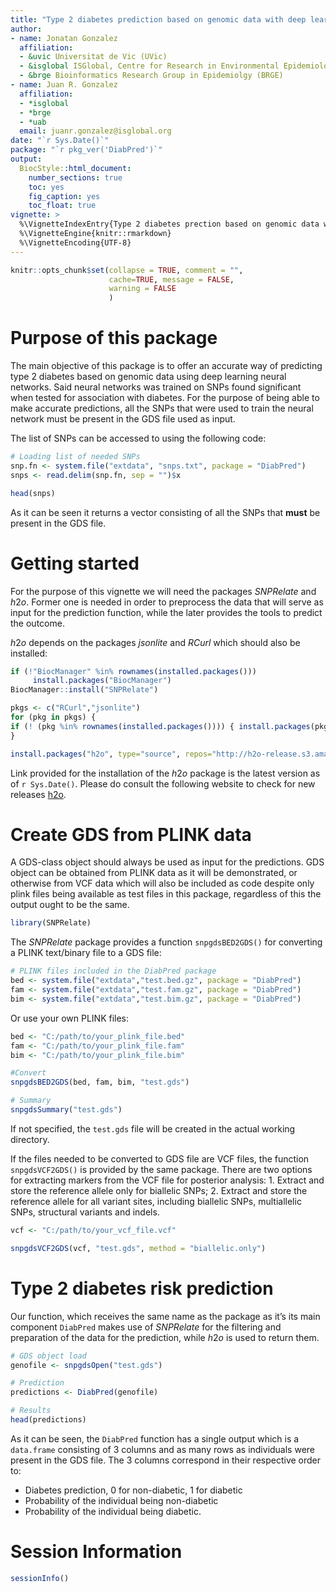 ```yaml
---
title: "Type 2 diabetes prediction based on genomic data with deep learning algorithms"
author: 
- name: Jonatan Gonzalez
  affiliation: 
  - &uvic Universitat de Vic (UVic)
  - &isglobal ISGlobal, Centre for Research in Environmental Epidemiology (CREAL)
  - &brge Bioinformatics Research Group in Epidemiolgy (BRGE)
- name: Juan R. Gonzalez
  affiliation: 
  - *isglobal
  - *brge
  - *uab
  email: juanr.gonzalez@isglobal.org
date: "`r Sys.Date()`"
package: "`r pkg_ver('DiabPred')`"
output: 
  BiocStyle::html_document:
    number_sections: true
    toc: yes
    fig_caption: yes
    toc_float: true
vignette: >
  %\VignetteIndexEntry{Type 2 diabetes prection based on genomic data with deep learning algorithms}
  %\VignetteEngine{knitr::rmarkdown}
  %\VignetteEncoding{UTF-8}
---
```



```r
knitr::opts_chunk$set(collapse = TRUE, comment = "", 
                      cache=TRUE, message = FALSE, 
                      warning = FALSE
                      )
```

# Purpose of this package

The main objective of this package is to offer an accurate way of predicting type 2 diabetes based on genomic data using deep learning neural networks. Said neural networks was trained on SNPs found significant when tested for association with diabetes. For the purpose of being able to make accurate predictions, all the SNPs that were used to train the neural network must be present in the GDS file used as input.

The list of SNPs can be accessed to using the following code:

```r
# Loading list of needed SNPs
snp.fn <- system.file("extdata", "snps.txt", package = "DiabPred")
snps <- read.delim(snp.fn, sep = "")$x
```

```r
head(snps)
```

As it can be seen it returns a vector consisting of all the SNPs that **must** be present in the GDS file.


# Getting started

For the purpose of this vignette we will need the packages $SNPRelate$ and $h2o$. Former one is needed in order to preprocess the data that will serve as input for the prediction function, while the later provides the tools to predict the outcome.

$h2o$ depends on the packages $jsonlite$ and $RCurl$ which should also be installed:

```r
if (!"BiocManager" %in% rownames(installed.packages()))
     install.packages("BiocManager")
BiocManager::install("SNPRelate")

pkgs <- c("RCurl","jsonlite")
for (pkg in pkgs) {
if (! (pkg %in% rownames(installed.packages()))) { install.packages(pkg) }
}

install.packages("h2o", type="source", repos="http://h2o-release.s3.amazonaws.com/h2o/rel-yates/3/R")
```

Link provided for the installation of the $h2o$ package is the latest version as of `r Sys.Date()`. Please do consult the following website to check for new releases [h2o](https://www.h2o.ai/download/#h2o).

# Create GDS from PLINK data 

A GDS-class object should always be used as input for the predictions. GDS object can be obtained from PLINK data as it will be demonstrated, or otherwise from VCF data which will also be included as code despite only plink files being available as test files in this package, regardless of this the output ought to be the same.

```r
library(SNPRelate)
```

The $SNPRelate$ package provides a function `snpgdsBED2GDS()` for converting a PLINK text/binary file to a GDS file:

```r
# PLINK files included in the DiabPred package
bed <- system.file("extdata","test.bed.gz", package = "DiabPred")
fam <- system.file("extdata","test.fam.gz", package = "DiabPred")
bim <- system.file("extdata","test.bim.gz", package = "DiabPred")
```

Or use your own PLINK files:

```r
bed <- "C:/path/to/your_plink_file.bed"
fam <- "C:/path/to/your_plink_file.fam"
bim <- "C:/path/to/your_plink_file.bim"
```

```r
#Convert
snpgdsBED2GDS(bed, fam, bim, "test.gds")
```

```r
# Summary
snpgdsSummary("test.gds")
```

If not specified, the `test.gds` file will be created in the actual working directory.

If the files needed to be converted to GDS file are VCF files, the function `snpgdsVCF2GDS()` is provided by the same package. There are two options for extracting markers from the VCF file for posterior analysis: 1. Extract and store the reference allele only for biallelic SNPs; 2. Extract and store the reference allele for all variant sites, including biallelic SNPs, multiallelic SNPs, structural variants and indels.

```r
vcf <- "C:/path/to/your_vcf_file.vcf"
```
```r
snpgdsVCF2GDS(vcf, "test.gds", method = "biallelic.only")
```

# Type 2 diabetes risk prediction

Our function, which receives the same name as the package as it's its main component `DiabPred` makes use of $SNPRelate$ for the filtering and preparation of the data for the prediction, while $h2o$ is used to return them.

```r
# GDS object load
genofile <- snpgdsOpen("test.gds")
```

```r
# Prediction
predictions <- DiabPred(genofile)
```

```r
# Results
head(predictions)
```

As it can be seen, the `DiabPred` function has a single output which is a `data.frame` consisting of 3 columns and as many rows as individuals were present in the GDS file.
The 3 columns correspond in their respective order to: 

- Diabetes prediction, 0 for non-diabetic, 1 for diabetic 
- Probability of the individual being non-diabetic 
- Probability of the individual being diabetic.

# Session Information

```r
sessionInfo()
```

